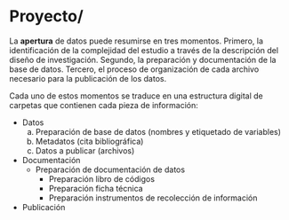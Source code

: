 # <i class="fa fa-folder-open" aria-hidden="true"></i>  Proyecto/ {-}

La **apertura** de datos puede resumirse en tres momentos. Primero, la identificación de la complejidad del estudio a través de la descripción del diseño de investigación. Segundo, la preparación y documentación de la base de datos. Tercero, el proceso de organización de cada archivo necesario para la publicación de los datos. 


Cada uno de estos momentos se traduce en una estructura digital de carpetas que contienen cada pieza de información: 

* Datos
    a. Preparación de base de datos (nombres y etiquetado de variables)
    b. Metadatos (cita bibliográfica)
    c. Datos a publicar (archivos)
  
* Documentación
    - Preparación de documentación de datos
      - Preparación libro de códigos
      - Preparación ficha técnica
      - Preparación instrumentos de recolección de información
      
* Publicación




    
    

    
